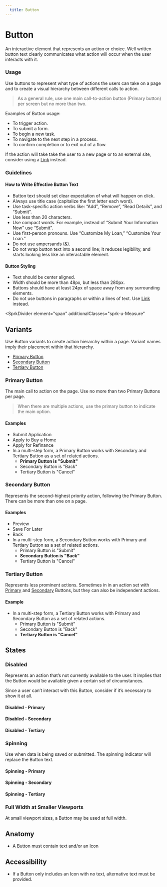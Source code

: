 ```yaml
---
  title: Button
---
```


# Button

An interactive element that represents an action or choice.
Well written button text clearly communicates what action will occur when the user interacts with it.

<ComponentPreview
  componentName="button--primary"
  hasReact
  hasAngular
  hasHTML
  titleAttr="Button Example"
/>

### Usage

Use buttons to represent what type of actions the users can take on a page and to create a visual hierarchy between different calls to action.

> As a general rule, use one main call-to-action button (Primary button) per screen but no more than two.

Examples of Button usage:
- To trigger action.
- To submit a form.
- To begin a new task.
- To navigate to the next step in a process.
- To confirm completion or to exit out of a flow.

If the action will take take the user to a new page or to an external site, consider using a [Link](/using-spark/components/link) instead.

### Guidelines

#### How to Write Effective Button Text
- Button text should set clear expectation of what will happen on click.
- Always use title case (capitalize the first letter each word).
- Use task-specific action verbs like: “Add”, “Remove”, “Read Details”, and “Submit”.
- Use less than 20 characters.
- Use compact words. For example, instead of “Submit Your Information Now” use “Submit”.
- Use first-person pronouns. Use “Customize My Loan,”  “Customize Your Loan.”
- Do not use ampersands (&).
- Do not wrap button text into a second line; it reduces legibility, and starts looking less like an interactable element.

#### Button Styling
- Text should be center aligned.
- Width should be more than 48px, but less than 280px.
- Buttons should have at least 24px of space away from any surrounding elements.
- Do not use buttons in paragraphs or within a lines of text. Use [Link](/using-spark/components/link) instead.



<SprkDivider
 element="span"
 additionalClasses="sprk-u-Measure"
></SprkDivider>

## Variants

Use Button variants to create action hierarchy within a page. Variant names imply their placement within that hierarchy.
- [Primary Button](#primary-button)
- [Secondary Button](#secondary-button)
- [Tertiary Button](#tertiary-button)

### Primary Button

The main call to action on the page. Use no more than two Primary Buttons per page.

> When there are multiple actions, use the primary button to indicate the main option.

#### Examples
- Submit Application
- Apply to Buy a Home
- Apply for Refinance
- In a multi-step form, a Primary Button works with Secondary and Tertiary Button as a set of related actions.
  - **Primary Button is "Submit"**
  - Secondary Button is "Back"
  - Tertiary Button is "Cancel"

<ComponentPreview
  componentName="button--primary"
  hasReact
  hasAngular
  hasHTML
  titleAttr="Primary Button Example"
/>

### Secondary Button

Represents the second-highest priority action, following the Primary Button. There can be more than one on a page.

#### Examples
- Preview
- Save For Later
- Back
- In a multi-step form, a Secondary Button works with Primary and Tertiary Button as a set of related actions.
  - Primary Button is "Submit"
  - **Secondary Button is "Back"**
  - Tertiary Button is "Cancel"

<ComponentPreview
  componentName="button--secondary"
  hasReact
  hasAngular
  hasHTML
  titleAttr="Secondary Button Example"
/>

### Tertiary Button
Represents less prominent actions. Sometimes in in an action set with [Primary](#primary-button) and [Secondary](#secondary-button) Buttons, but they can also be independent actions.

#### Example
- In a multi-step form, a Tertiary Button works with Primary and Secondary Button as a set of related actions.
  - Primary Button is "Submit"
  - Secondary Button is "Back"
  - **Tertiary Button is "Cancel"**

<ComponentPreview
  componentName="button--tertiary"
  hasReact
  hasAngular
  hasHTML
  titleAttr="Tertiary Button Example"
/>

## States

### Disabled

Represents an action that’s not currently available to the user. It implies that the Button would be available given a certain set of circumstances.

Since a user can’t interact with this Button, consider if it’s necessary to show it at all.

#### Disabled - Primary
<ComponentPreview
  componentName="button--disabled"
  hasReact
  hasAngular
  hasHTML
  titleAttr="Disabled Button Example"
/>

#### Disabled - Secondary
<ComponentPreview
  componentName="button--disabled-secondary"
  hasReact
  hasAngular
  hasHTML
  titleAttr="Disabled Secondary Button Example"
/>

#### Disabled - Tertiary
<ComponentPreview
  componentName="button--disabled-tertiary"
  hasReact
  hasAngular
  hasHTML
  titleAttr="Disabled Tertiary Button Example"
/>

### Spinning

Use when data is being saved or submitted. The spinning indicator will replace the Button text.

#### Spinning - Primary
<ComponentPreview
  componentName="button--spinning"
  hasReact
  hasAngular
  hasHTML
  titleAttr="Spinning Primary Button Example"
/>

#### Spinning - Secondary
<ComponentPreview
  componentName="button--spinning-secondary"
  hasHTML
  hasReact
  hasAngular
  titleAttr="Spinning Secondary Button Example"
/>

#### Spinning - Tertiary
<ComponentPreview
  componentName="button--spinning-tertiary"
  hasHTML
  hasReact
  hasAngular
  titleAttr="Spinning Tertiary Button Example"
/>


### Full Width at Smaller Viewports

At small viewport sizes, a Button may be used at full width.

<ComponentPreview
  componentName="button--full-width-at-small-viewport"
  hasReact
  hasAngular
  hasHTML
  titleAttr="Full Width at Smaller Viewports Button Example"
/>

## Anatomy

- A Button must contain text and/or an Icon

## Accessibility

- If a Button only includes an Icon with no
text, alternative text must be provided.